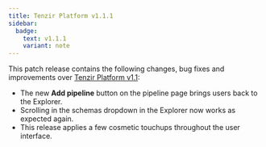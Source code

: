 ```yaml
---
title: Tenzir Platform v1.1.1
sidebar:
  badge:
    text: v1.1.1
    variant: note
---
```


This patch release contains the following changes, bug fixes and improvements
over [Tenzir Platform
v1.1](https://github.com/tenzir/platform/releases/tag/v1.1.0):

- The new **Add pipeline** button on the pipeline page brings users back to
  the Explorer.
- Scrolling in the schemas dropdown in the Explorer now works as expected
  again.
- This release applies a few cosmetic touchups throughout the user interface.

